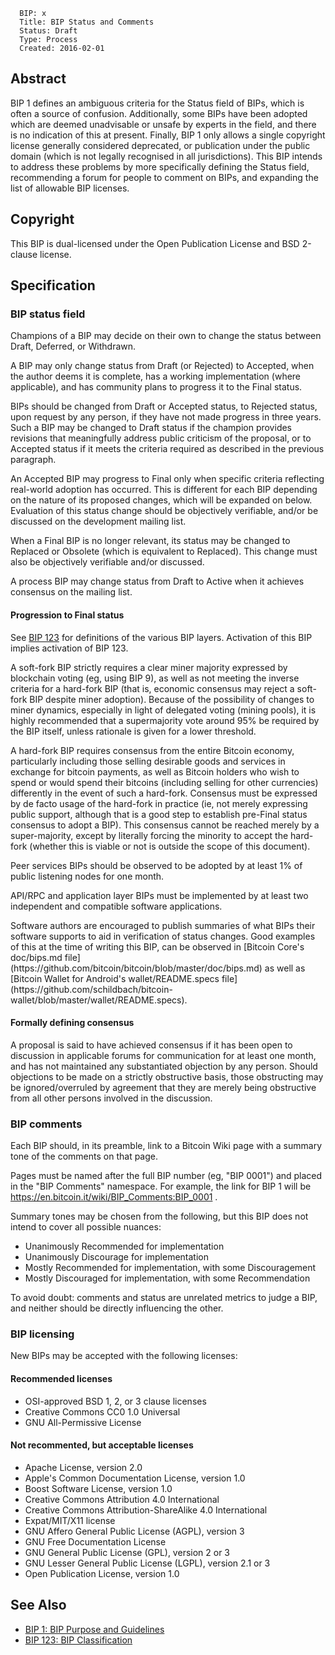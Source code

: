 <pre>
  BIP: x
  Title: BIP Status and Comments
  Status: Draft
  Type: Process
  Created: 2016-02-01
</pre>

==Abstract==

BIP 1 defines an ambiguous criteria for the Status field of BIPs, which is often a source of confusion.
Additionally, some BIPs have been adopted which are deemed unadvisable or unsafe by experts in the field, and there is no indication of this at present.
Finally, BIP 1 only allows a single copyright license generally considered deprecated, or publication under the public domain (which is not legally recognised in all jurisdictions).
This BIP intends to address these problems by more specifically defining the Status field, recommending a forum for people to comment on BIPs, and expanding the list of allowable BIP licenses.

==Copyright==

This BIP is dual-licensed under the Open Publication License and BSD 2-clause license.

==Specification==

===BIP status field===

Champions of a BIP may decide on their own to change the status between Draft, Deferred, or Withdrawn.

A BIP may only change status from Draft (or Rejected) to Accepted, when the author deems it is complete, has a working implementation (where applicable), and has community plans to progress it to the Final status.

BIPs should be changed from Draft or Accepted status, to Rejected status, upon request by any person, if they have not made progress in three years. Such a BIP may be changed to Draft status if the champion provides revisions that meaningfully address public criticism of the proposal, or to Accepted status if it meets the criteria required as described in the previous paragraph.

An Accepted BIP may progress to Final only when specific criteria reflecting real-world adoption has occurred. This is different for each BIP depending on the nature of its proposed changes, which will be expanded on below. Evaluation of this status change should be objectively verifiable, and/or be discussed on the development mailing list.

When a Final BIP is no longer relevant, its status may be changed to Replaced or Obsolete (which is equivalent to Replaced). This change must also be objectively verifiable and/or discussed.

A process BIP may change status from Draft to Active when it achieves consensus on the mailing list.

====Progression to Final status====

See [[bip-0123.mediawiki|BIP 123]] for definitions of the various BIP layers. Activation of this BIP implies activation of BIP 123.

A soft-fork BIP strictly requires a clear miner majority expressed by blockchain voting (eg, using BIP 9), as well as not meeting the inverse criteria for a hard-fork BIP (that is, economic consensus may reject a soft-fork BIP despite miner adoption). Because of the possibility of changes to miner dynamics, especially in light of delegated voting (mining pools), it is highly recommended that a supermajority vote around 95% be required by the BIP itself, unless rationale is given for a lower threshold.

A hard-fork BIP requires consensus from the entire Bitcoin economy, particularly including those selling desirable goods and services in exchange for bitcoin payments, as well as Bitcoin holders who wish to spend or would spend their bitcoins (including selling for other currencies) differently in the event of such a hard-fork. Consensus must be expressed by de facto usage of the hard-fork in practice (ie, not merely expressing public support, although that is a good step to establish pre-Final status consensus to adopt a BIP). This consensus cannot be reached merely by a super-majority, except by literally forcing the minority to accept the hard-fork (whether this is viable or not is outside the scope of this document).

Peer services BIPs should be observed to be adopted by at least 1% of public listening nodes for one month.

API/RPC and application layer BIPs must be implemented by at least two independent and compatible software applications.

Software authors are encouraged to publish summaries of what BIPs their software supports to aid in verification of status changes. Good examples of this at the time of writing this BIP, can be observed in [Bitcoin Core's doc/bips.md file](https://github.com/bitcoin/bitcoin/blob/master/doc/bips.md) as well as [Bitcoin Wallet for Android's wallet/README.specs file](https://github.com/schildbach/bitcoin-wallet/blob/master/wallet/README.specs).

====Formally defining consensus====

A proposal is said to have achieved consensus if it has been open to discussion in applicable forums for communication for at least one month, and has not maintained any substantiated objection by any person. Should objections to be made on a strictly obstructive basis, those obstructing may be ignored/overruled by agreement that they are merely being obstructive from all other persons involved in the discussion.

===BIP comments===

Each BIP should, in its preamble, link to a Bitcoin Wiki page with a summary tone of the comments on that page.

Pages must be named after the full BIP number (eg, "BIP 0001") and placed in the "BIP Comments" namespace. For example, the link for BIP 1 will be https://en.bitcoin.it/wiki/BIP_Comments:BIP_0001 .

Summary tones may be chosen from the following, but this BIP does not intend to cover all possible nuances:

* Unanimously Recommended for implementation
* Unanimously Discourage for implementation
* Mostly Recommended for implementation, with some Discouragement
* Mostly Discouraged for implementation, with some Recommendation

To avoid doubt: comments and status are unrelated metrics to judge a BIP, and neither should be directly influencing the other.

===BIP licensing===

New BIPs may be accepted with the following licenses:

====Recommended licenses====

* OSI-approved BSD 1, 2, or 3 clause licenses
* Creative Commons CC0 1.0 Universal
* GNU All-Permissive License

====Not recommented, but acceptable licenses====

* Apache License, version 2.0
* Apple's Common Documentation License, version 1.0
* Boost Software License, version 1.0
* Creative Commons Attribution 4.0 International
* Creative Commons Attribution-ShareAlike 4.0 International
* Expat/MIT/X11 license
* GNU Affero General Public License (AGPL), version 3
* GNU Free Documentation License
* GNU General Public License (GPL), version 2 or 3
* GNU Lesser General Public License (LGPL), version 2.1 or 3
* Open Publication License, version 1.0

==See Also==

* [[bip-0001.mediawiki|BIP 1: BIP Purpose and Guidelines]]
* [[bip-0123.mediawiki|BIP 123: BIP Classification]]
